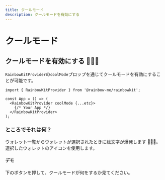 ```yaml
---
title: クールモード
description: クールモードを有効にする
---
```


# クールモード

## クールモードを有効にする 🌈🌈🌈

`RainbowKitProvider`の`coolMode`プロップを通じてクールモードを有効にすることが可能です。

```tsx
import { RainbowKitProvider } from '@rainbow-me/rainbowkit';

const App = () => (
  <RainbowKitProvider coolMode {...etc}>
    {/* Your App */}
  </RainbowKitProvider>
);
```

### ところでそれは何？

ウォレット一覧からウォレットが選択されたときに絵文字が爆発します 🌈🌈🌈。 選択したウォレットのアイコンを使用します。

#### デモ

下のボタンを押して、クールモードが何をするか見てください。

<CoolMode />
